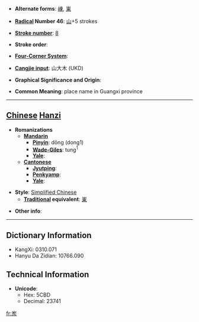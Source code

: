 * '''Alternate forms''': [[崠]], [[崬]]

* '''[[Wiktionary:Chinese radical index| Radical]] Number 46''': [[Wiktionary:Chinese radical index 山|山]]+5 strokes

* '''[[Wiktionary:Chinese total strokes index|Stroke number]]''': [[Wiktionary:Chinese total strokes index 8|8]]

* '''Stroke order''': 

* '''[[Wiktionary:Chinese four corner index|Four-Corner System]]''': 

* '''[[Wiktionary:Chinese Cangjie index|Cangjie input]]''': 山大木 (UKD)

* '''Graphical Significance and Origin''': 

* '''Common Meaning''': place name in Guangxi province

----

== [[Chinese]] [[Hanzi]] ==

* '''Romanizations'''
** '''[[Mandarin]]'''
*** '''[[Pinyin]]''': dōng (dong1)
*** '''[[Wade-Giles]]''': tung<sup>1</sup>
*** '''[[Yale]]''': 
** '''[[Cantonese]]'''
*** '''[[Jyutping]]''':
*** '''[[Penkyamp]]''': 
*** '''[[Yale]]''': 

* '''Style''': [[Simplified Chinese]] 
** '''[[Traditional Chinese|Traditional]] equivalent''': [[崬]]

* '''Other info''': 

----

== Dictionary Information ==

* KangXi: 0310.071
* Hanyu Da Zidian: 10766.090

== Technical Information ==

* '''Unicode''':
** Hex: 5CBD
** Decimal: 23741

[[fr:岽]]